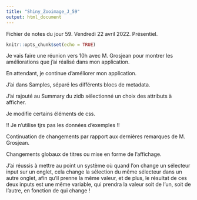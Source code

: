 ```yaml
---
title: "Shiny_Zooimage_J_59"
output: html_document
---
```


Fichier de notes du jour 59. Vendredi 22 avril 2022. Présentiel.

```r
knitr::opts_chunk$set(echo = TRUE)
```

Je vais faire une réunion vers 10h avec M. Grosjean pour montrer les améliorations que j'ai réalisé dans mon application. \

En attendant, je continue d'améliorer mon application. \

J'ai dans Samples, séparé les différents blocs de metadata. \

J'ai rajouté au Summary du zidb sélectionné un choix des attributs à afficher. \

Je modifie certains éléments de css. \


!! Je n'utilise tjrs pas les données d'exemples !!


Continuation de changements par rapport aux dernières remarques de M. Grosjean. \

Changements globaux de titres ou mise en forme de l'affichage. \

J'ai réussis à mettre au point un système où quand l'on change un sélecteur input sur un onglet, cela change la sélection du même sélecteur dans un autre onglet, afin qu'il prenne la même valeur, et de plus, le résultat de ces deux inputs est une même variable, qui prendra la valeur soit de l'un, soit de l'autre, en fonction de qui change ! \
